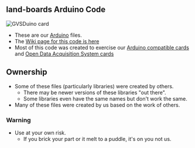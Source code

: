 == land-boards Arduino Code ==

<img src="http://land-boards.com/blwiki/images/a/af/GVSDuino-X5-5936-640px.jpg" alt="GVSDuino card"></img>

* These are our [http://arduino.cc Arduino] files.
* The [http://land-boards.com/blwiki/index.php?title=Arduino_Code Wiki page for this code is here]
* Most of this code was created to exercise our [http://land-boards.com/blwiki/index.php?title=Board_Designs_by_Function#Arduino_Compatible_Boards Arduino compatible cards] and [http://land-boards.com/blwiki/index.php?title=Open_Data_Acquisition_System Open Data Acquisition System cards]

== Ownership ==

* Some of these files (particularly libraries) were created by others.
** There may be newer versions of these libraries "out there".
** Some libraries even have the same names but don't work the same.
* Many of these files were created by us based on the work of others.

=== Warning ===

* Use at your own risk.
** If you brick your part or it melt to a puddle, it's on you not us.
